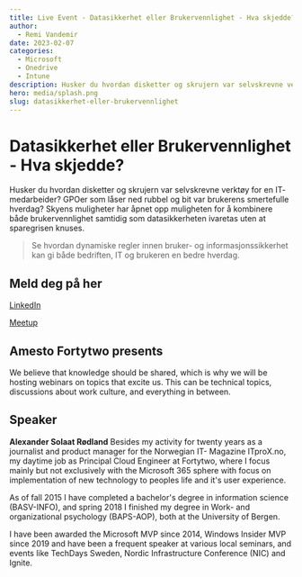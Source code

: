```yaml
---
title: Live Event - Datasikkerhet eller Brukervennlighet - Hva skjedde?
author:
  - Remi Vandemir
date: 2023-02-07
categories:
  - Microsoft
  - Onedrive
  - Intune
description: Husker du hvordan disketter og skrujern var selvskrevne verktøy for en IT- medarbeider? GPOer som låser ned rubbel og bit var brukerens smertefulle hverdag? Skyens muligheter har åpnet opp muligheten for å kombinere både brukervennlighet samtidig som datasikkerheten ivaretas uten at sparegrisen knuses.
hero: media/splash.png
slug: datasikkerhet-eller-brukervennlighet
---
```


# Datasikkerhet eller Brukervennlighet - Hva skjedde?

Husker du hvordan disketter og skrujern var selvskrevne verktøy for en IT- medarbeider? GPOer som låser ned rubbel og bit var brukerens smertefulle hverdag? Skyens muligheter har åpnet opp muligheten for å kombinere både brukervennlighet samtidig som datasikkerheten ivaretas uten at sparegrisen knuses.

> Se hvordan dynamiske regler innen bruker- og informasjonssikkerhet kan gi både bedriften, IT og brukeren en bedre hverdag.

## Meld deg på her
[LinkedIn](https://www.linkedin.com/video/event/urn:li:ugcPost:7028723384385478658/)

[Meetup](https://www.meetup.com/amesto-fortytwo/events/291465227/)

## Amesto Fortytwo presents
We believe that knowledge should be shared, which is why we will be hosting webinars on topics that excite us. This can be technical topics, discussions about work culture, and everything in between.

## Speaker
**Alexander Solaat Rødland**
Besides my activity for twenty years as a journalist and product manager for the Norwegian IT- Magazine ITproX.no, my daytime job as Principal Cloud Engineer at Fortytwo, where I focus mainly but not exclusively with the Microsoft 365 sphere with focus on implementation of new technology to peoples life and it's user experience.

As of fall 2015 I have completed a bachelor's degree in information science (BASV-INFO), and spring 2018 I finished my degree in Work- and organizational psychology (BAPS-AOP), both at the University of Bergen.

I have been awarded the Microsoft MVP since 2014, Windows Insider MVP since 2019 and have been a frequent speaker at various local seminars, and events like TechDays Sweden, Nordic Infrastructure Conference (NIC) and Ignite.